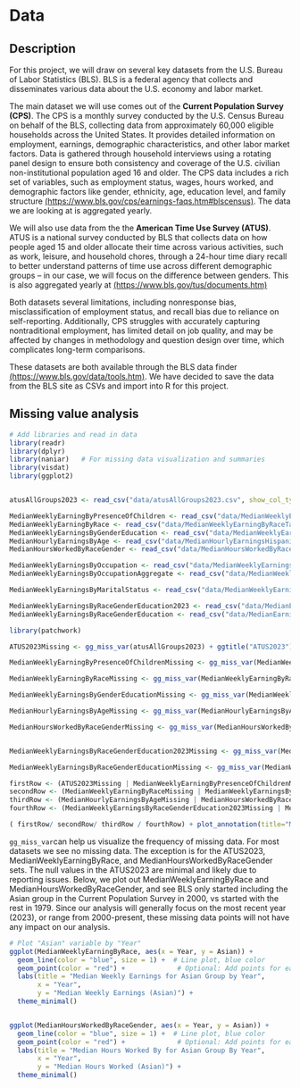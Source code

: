 # Data


## Description

For this project, we will draw on several key datasets from the U.S. Bureau of Labor Statistics (BLS). BLS is a federal agency that collects and disseminates various data about the U.S. economy and labor market.

The main dataset we will use comes out of the **Current Population Survey (CPS)**. The CPS is a monthly survey conducted by the U.S. Census Bureau on behalf of the BLS, collecting data from approximately 60,000 eligible households across the United States. It provides detailed information on employment, earnings, demographic characteristics, and other labor market factors. Data is gathered through household interviews using a rotating panel design to ensure both consistency and coverage of the U.S. civilian non-institutional population aged 16 and older. The CPS data includes a rich set of variables, such as employment status, wages, hours worked, and demographic factors like gender, ethnicity, age, education level, and family structure [(https://www.bls.gov/cps/earnings-faqs.htm#blscensus)](https://www.bls.gov/cps/earnings-faqs.htm#blscensus). The data we are looking at is aggregated yearly.

We will also use data from the the **American Time Use Survey (ATUS)**. ATUS is a national survey conducted by BLS that collects data on how people aged 15 and older allocate their time across various activities, such as work, leisure, and household chores, through a 24-hour time diary recall to better understand patterns of time use across different demographic groups -- in our case, we will focus on the difference between genders. This is also aggregated yearly at [(https://www.bls.gov/tus/documents.htm)](https://www.bls.gov/tus/documents.htm)

Both datasets several limitations, including nonresponse bias, misclassification of employment status, and recall bias due to reliance on self-reporting. Additionally, CPS struggles with accurately capturing nontraditional employment, has limited detail on job quality, and may be affected by changes in methodology and question design over time, which complicates long-term comparisons.

These datasets are both available through the BLS data finder [(https://www.bls.gov/data/tools.htm)](https://www.bls.gov/data/tools.htm).
We have decided to save the data from the BLS site as CSVs and import into R for this project.


## Missing value analysis


```r
# Add libraries and read in data
library(readr)
library(dplyr)
library(naniar)   # For missing data visualization and summaries
library(visdat)
library(ggplot2)


atusAllGroups2023 <- read_csv("data/atusAllGroups2023.csv", show_col_types = FALSE)

MedianWeeklyEarningByPresenceOfChildren <- read_csv("data/MedianWeeklyEarningByPresenceOfChildrenTable7.csv", show_col_types = FALSE)
MedianWeeklyEarningByRace <- read_csv("data/MedianWeeklyEarningByRaceTable18.csv", show_col_types = FALSE)
MedianWeeklyEarningsByGenderEducation <- read_csv("data/MedianWeeklyEarningsByGenderEducationTable24.csv", show_col_types = FALSE)
MedianHourlyEarningsByAge <- read_csv("data/MedianHourlyEarningsHispanicByAgeTable25.csv", show_col_types = FALSE)
MedianHoursWorkedByRaceGender <- read_csv("data/MedianHoursWorkedByRaceGenderTable26.csv", show_col_types = FALSE)

MedianWeeklyEarningsByOccupation <- read_csv("data/MedianWeeklyEarningsByOccupation.csv", show_col_types = FALSE)
MedianWeeklyEarningsByOccupationAggregate <- read_csv("data/MedianWeeklyEarningsByOccupationAggregate.csv", show_col_types = FALSE)

MedianWeeklyEarningsByMaritalStatus <- read_csv("data/MedianWeeklyEarningsByMaritalStatus.csv", show_col_types = FALSE)

MedianWeeklyEarningsByRaceGenderEducation2023 <- read_csv("data/MedianEarningsByRaceGenderEducation_2023.csv", show_col_types = FALSE)
MedianWeeklyEarningsByRaceGenderEducation <- read_csv("data/MedianEarningsByRaceGenderEducation_AllYears.csv", show_col_types = FALSE)

```



```r
library(patchwork)

ATUS2023Missing <- gg_miss_var(atusAllGroups2023) + ggtitle("ATUS2023") + theme(plot.title = element_text(size = 7, hjust = 0.5))

MedianWeeklyEarningByPresenceOfChildrenMissing <- gg_miss_var(MedianWeeklyEarningByPresenceOfChildren) + ggtitle("MedianWeeklyEarningBy\nPresenceOfChildrenMissing") + theme(plot.title = element_text(size = 7, hjust = 0.5))

MedianWeeklyEarningByRaceMissing <- gg_miss_var(MedianWeeklyEarningByRace) + ggtitle("MedianWeeklyEarningByRace") + theme(plot.title = element_text(size = 7, hjust = 0.5))

MedianWeeklyEarningsByGenderEducationMissing <- gg_miss_var(MedianWeeklyEarningsByGenderEducation) + ggtitle("MedianWeeklyEarningsBy\nGenderEducationMissing") + theme(plot.title = element_text(size = 7, hjust = 0.5))

MedianHourlyEarningsByAgeMissing <- gg_miss_var(MedianHourlyEarningsByAge) + ggtitle("MedianHourlyEarningsBy\nAgeMissing") + theme(plot.title = element_text(size = 7, hjust = 0.5))

MedianHoursWorkedByRaceGenderMissing <- gg_miss_var(MedianHoursWorkedByRaceGender) + ggtitle("MedianHoursWorkedBy\nRaceGenderMissing") + theme(plot.title = element_text(size = 7, hjust = 0.5))


MedianWeeklyEarningsByRaceGenderEducation2023Missing <- gg_miss_var(MedianWeeklyEarningsByRaceGenderEducation2023) + ggtitle("MedianWeeklyEarningsBy\nRaceGenderEducation(2023)Missing") + theme(plot.title = element_text(size = 7, hjust = 0.5))

MedianWeeklyEarningsByRaceGenderEducationMissing <- gg_miss_var(MedianWeeklyEarningsByRaceGenderEducation) + ggtitle("MedianWeeklyEarningsBy\nRaceGenderEducationMissing") + theme(plot.title = element_text(size = 7, hjust = 0.5))

firstRow <- (ATUS2023Missing | MedianWeeklyEarningByPresenceOfChildrenMissing)
secondRow <- (MedianWeeklyEarningByRaceMissing | MedianWeeklyEarningsByGenderEducationMissing)
thirdRow <- (MedianHourlyEarningsByAgeMissing | MedianHoursWorkedByRaceGenderMissing)
fourthRow <- (MedianWeeklyEarningsByRaceGenderEducation2023Missing | MedianWeeklyEarningsByRaceGenderEducationMissing)

( firstRow/ secondRow/ thirdRow / fourthRow) + plot_annotation(title="Missing Value Frequencies Across Datasets in Use")
```

`gg_miss_var`can help us visualize the frequency of missing data.
For most datasets we see no missing data. The exception is for the ATUS2023, MedianWeeklyEarningByRace, and MedianHoursWorkedByRaceGender sets. The null values in the ATUS2023 are minimal and likely due to reporting issues. Below, we plot out MedianWeeklyEarningByRace and MedianHoursWorkedByRaceGender, and see BLS only started including the Asian group in the Current Population Survey in 2000, vs started with the rest in 1979. Since our analysis will generally focus on the most recent year (2023), or range from 2000-present, these missing data points will not have any impact on our analysis.


```r
# Plot "Asian" variable by "Year"
ggplot(MedianWeeklyEarningByRace, aes(x = Year, y = Asian)) +
  geom_line(color = "blue", size = 1) +  # Line plot, blue color
  geom_point(color = "red") +             # Optional: Add points for each year
  labs(title = "Median Weekly Earnings for Asian Group by Year",
       x = "Year",
       y = "Median Weekly Earnings (Asian)") +
  theme_minimal()


ggplot(MedianHoursWorkedByRaceGender, aes(x = Year, y = Asian)) +
  geom_line(color = "blue", size = 1) +  # Line plot, blue color
  geom_point(color = "red") +             # Optional: Add points for each year
  labs(title = "Median Hours Worked By for Asian Group By Year",
       x = "Year",
       y = "Median Hours Worked (Asian)") +
  theme_minimal()
```


